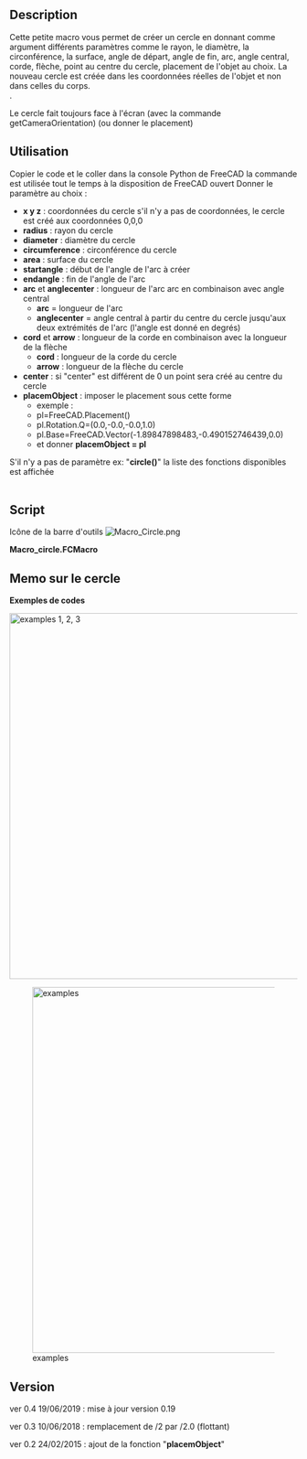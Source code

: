 <languages/>

{{Macro/fr
|Name=Macro Circle
|Name/fr=Macro Circle
|Icon=Macro_Circle.png
|Description=Crée un cercle en donnant différents paramètres (sans interface graphique). Le nouveau cercle est créé dans les coordonnées réelles de l'objet et non dans celles du corps.<br/>{{ColoredText|(Ligne de commande, collez cette macro complète dans la console Python)}}.
|Author=mario52
|Version=0.4
|Date=2019-06-19
|FCVersion=Toutes
|Download=[https://www.freecad.org/wiki/images/9/9d/Macro_Circle.png Icône de la barre d'outils]
|SeeAlso=[[Macro_CirclePlus/fr|Macro CirclePlus]]
}}

==Description==

Cette petite macro vous permet de créer un cercle en donnant comme argument différents paramètres comme le rayon, le diamètre, la circonférence, la surface, angle de départ, angle de fin, arc, angle central, corde, flèche, point au centre du cercle, placement de l'objet au choix. La nouveau cercle est créée dans les coordonnées réelles de l'objet et non dans celles du corps.<br/> {{ColoredText|(Ligne de commande, collez cette macro complète dans la console Python)}}.

Le cercle fait toujours face à l'écran (avec la commande getCameraOrientation) (ou donner le placement) 

<span id="Usage"></span>
==Utilisation==

Copier le code et le coller dans la console Python de FreeCAD la commande est utilisée tout le temps à la disposition de FreeCAD ouvert
Donner le paramètre au choix : 

* '''x y z''' : coordonnées du cercle s'il n'y a pas de coordonnées, le cercle est créé aux coordonnées 0,0,0
*'''radius''' : rayon du cercle
*'''diameter''' : diamètre du cercle
*'''circumference''' : circonférence du cercle
*'''area''' : surface du cercle
*'''startangle''' : début de l'angle de l'arc à créer
*'''endangle''' : fin de l'angle de l'arc
*'''arc''' et '''anglecenter''' : longueur de l'arc arc en combinaison avec angle central
** '''arc''' =  longueur de l'arc
** '''anglecenter''' = angle central à partir du centre du cercle jusqu'aux deux extrémités de l'arc (l'angle est donné en degrés)
*'''cord''' et '''arrow''' : longueur de la corde en combinaison avec la longueur de la flèche
** '''cord''' : longueur de la corde du cercle
** '''arrow''' : longueur de la flèche du cercle
*'''center''' : si "center" est différent de 0 un point sera créé au centre du cercle
*'''placemObject''' : imposer le placement sous cette forme
** exemple :
**    pl=FreeCAD.Placement()
**    pl.Rotation.Q=(0.0,-0.0,-0.0,1.0)
**    pl.Base=FreeCAD.Vector(-1.89847898483,-0.490152746439,0.0)
**    et donner '''placemObject = pl'''

S'il n'y a pas de paramètre ex: "'''circle()'''" la liste des fonctions disponibles est affichée
<br /><br />

==Script==

Icône de la barre d'outils [[Image:Macro_Circle.png]]

'''Macro_circle.FCMacro'''

{{MacroCode|code=
#-*- coding: utf-8 -*-
#from math import sqrt, pi
# creer un cercle ou un arc entierement parametrabel en utilisant :
# create a circle or arc fully parametrabel using:
#
# paste the complete macro in the Python console
#
# x x x coordinates
#with radius
#with diameter
#with circumference
#with area
#with startangle
#with endangle
#with [arc and anglecenter]      in combination (angle in degrees)
#with [cord and arrow]           in combination
#with center (if center as different 0 one point is created on center of circle)
#give placemObject  
# ex :pl=FreeCAD.Placement()
#     pl.Rotation.Q=(0.0,-0.0,-0.0,1.0)
#     pl.Base=FreeCAD.Vector(-1.89847898483,-0.490152746439,0.0)
#     placemObject = pl
# s'il n'y a pas de parametre "circle()" une liste des fonctions s'affiche dans la Vue rapport
# if there is no parameter "circle()" a list of functions is displayed in the report view

__title__   = "circle"
__author__  = "Mario52"
__version__ = "0.4"
__date__    = "19/06/2019"

import Draft #, Part
import FreeCAD
App = FreeCAD

def circle(x=0.0,y=0.0,z=0.0,radius=0.0,diameter=0.0,circumference=0.0,area=0.0,startangle=0.0,endangle=0.0,arc=0.0,anglecenter=0.0,cord=0.0,arrow=0.0,center=0,placemObject=""):
    from math import sqrt, pi
    if placemObject == "":
        pl = FreeCAD.Placement()
        pl.Rotation = FreeCADGui.ActiveDocument.ActiveView.getCameraOrientation()   
        pl.Base = FreeCAD.Vector(x,y,z)
    else:
        pl = FreeCAD.Placement()
        pl = placemObject                                  # placement imposted
    if diameter != 0:                                      # with diameter
        radius = diameter / 2.0
    elif circumference != 0:                               # with circumference
        radius = (circumference / pi) / 2.0
    elif area != 0:                                        # with area
        radius =  sqrt((area / pi))
    elif (cord != 0) and (arrow != 0):                     # with cord and arrow
        radius = ((arrow**2) + (cord**2) / 4.0) / (arrow*2) 
    elif (arc != 0) and (anglecenter != 0):                # with arc and anglecenter central in degrees
        radius = ((360/anglecenter)*arc) / pi/2.0
        if endangle != 0:
            startangle  = endangle - anglecenter
        endangle   = anglecenter + startangle
        startangle  = endangle - anglecenter
    if radius != 0:
        try:
            Draft.makeCircle(radius,placement=pl,face=False,startangle=startangle,endangle=endangle,support=None)
            if center != 0:
                x=pl.Base.x
                y=pl.Base.y
                z=pl.Base.z
                Draft.makePoint(x,y,z)
            
        except Exception:
            App.Console.PrintError("Unexpected keyword argument" + "\n")
        App.ActiveDocument.recompute()
    else:
        App.Console.PrintMessage("Unexpected keyword argument" + "\n")
        App.Console.PrintMessage("circle(x,y,z,radius,diameter,circumference,area,startangle,endangle,[arc,anglecenter],[cord,arrow],center,placemObject)" + "\n")
        App.Console.PrintMessage("circle(radius=10.0,placemObject=App.Placement(App.Vector(11,20,30), App.Rotation(30,40,0), App.Vector(0,0,0)))" + "\n")
#example
#circle(arc=50,anglecenter=20,center=1)
#circle(x=10.0,y=10.0,z=10.0,radius=10.0)
#circle(radius=10.0,center=1,placemObject=App.Placement(App.Vector(11,20,30), App.Rotation(30,40,0), App.Vector(0,0,0)))

}}

<span id="Memo_of_circle"></span>
==Memo sur le cercle==

'''Exemples de codes'''

{{Code|code=
circle(radius=10)    # example 1
circle(x=15,diameter=20)    # example 2
circle(y=45,circumference=100)    # example 3
}}

[[File:Macro Circle 01.png|640px|center|examples 1, 2, 3]]
{{clear}}

{{Code|code=
circle(y=-15,area=100)    # example 4
circle(y=-15,x=15,startangle=60,endangle=-20,center=1)    # example 5
circle(y=-15,x=45,cord=9,arrow=3,center=1)    # example 6 left
circle(x=65,y=-15,arc=3.5,anglecenter=40,startangle=20,center=1)    # example 6 rigth
}}

[[File:Macro Circle 02.png|640px|center|examples]]

{{clear}}
==Version==

ver 0.4 19/06/2019 : mise à jour version 0.19

ver 0.3 10/06/2018 : remplacement de /2 par /2.0 (flottant)

ver 0.2 24/02/2015 : ajout de la fonction "'''placemObject'''"